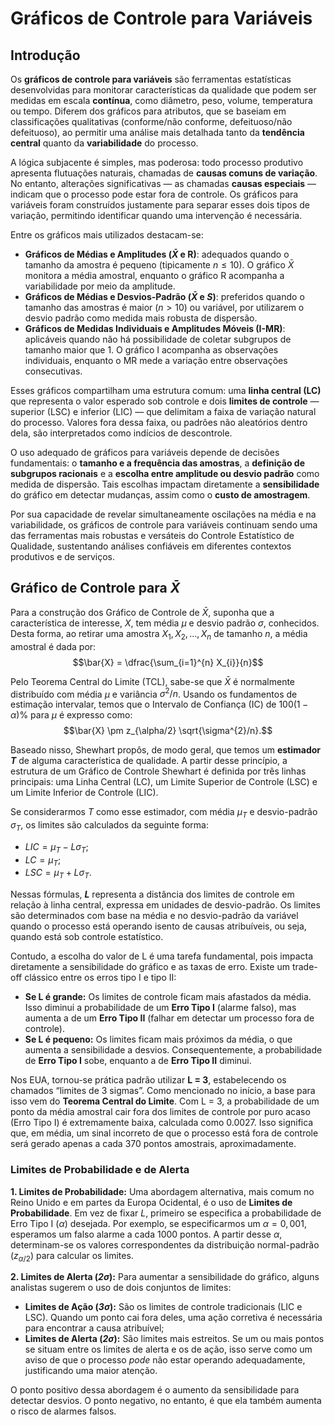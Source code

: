 :::: progress
:::: {.progress-bar style="width: 100%;"}
::::
::::

# Gráficos de Controle para Variáveis

## Introdução

Os **gráficos de controle para variáveis** são ferramentas estatísticas desenvolvidas para monitorar características da qualidade que podem ser medidas em escala **contínua**, como diâmetro, peso, volume, temperatura ou tempo. Diferem dos gráficos para atributos, que se baseiam em classificações qualitativas (conforme/não conforme, defeituoso/não defeituoso), ao permitir uma análise mais detalhada tanto da **tendência central** quanto da **variabilidade** do processo.

A lógica subjacente é simples, mas poderosa: todo processo produtivo apresenta flutuações naturais, chamadas de **causas comuns de variação**. No entanto, alterações significativas — as chamadas **causas especiais** — indicam que o processo pode estar fora de controle. Os gráficos para variáveis foram construídos justamente para separar esses dois tipos de variação, permitindo identificar quando uma intervenção é necessária.

Entre os gráficos mais utilizados destacam-se:

* **Gráficos de Médias e Amplitudes ($\bar{X}$ e R)**: adequados quando o tamanho da amostra é pequeno (tipicamente $n \leq 10$). O gráfico $\bar{X}$ monitora a média amostral, enquanto o gráfico R acompanha a variabilidade por meio da amplitude.
* **Gráficos de Médias e Desvios-Padrão ($\bar{X}$ e $S$)**: preferidos quando o tamanho das amostras é maior ($n > 10$) ou variável, por utilizarem o desvio padrão como medida mais robusta de dispersão.
* **Gráficos de Medidas Individuais e Amplitudes Móveis (I-MR)**: aplicáveis quando não há possibilidade de coletar subgrupos de tamanho maior que 1. O gráfico I acompanha as observações individuais, enquanto o MR mede a variação entre observações consecutivas.

Esses gráficos compartilham uma estrutura comum: uma **linha central (LC)** que representa o valor esperado sob controle e dois **limites de controle** — superior (LSC) e inferior (LIC) — que delimitam a faixa de variação natural do processo. Valores fora dessa faixa, ou padrões não aleatórios dentro dela, são interpretados como indícios de descontrole.

O uso adequado de gráficos para variáveis depende de decisões fundamentais: o **tamanho e a frequência das amostras**, a **definição de subgrupos racionais** e a **escolha entre amplitude ou desvio padrão** como medida de dispersão. Tais escolhas impactam diretamente a **sensibilidade** do gráfico em detectar mudanças, assim como o **custo de amostragem**.

Por sua capacidade de revelar simultaneamente oscilações na média e na variabilidade, os gráficos de controle para variáveis continuam sendo uma das ferramentas mais robustas e versáteis do Controle Estatístico de Qualidade, sustentando análises confiáveis em diferentes contextos produtivos e de serviços.

## Gráfico de Controle para $\bar{X}$

Para a construção dos Gráfico de Controle de $\bar{X}$, suponha que a característica de interesse, $X$, tem média $\mu$ e desvio padrão $\sigma$, conhecidos. Desta forma, ao retirar uma amostra $X_{1}, X_{2}, \ldots, X_{n}$ de tamanho $n$, a média amostral é dada por:
$$\bar{X} = \dfrac{\sum_{i=1}^{n} X_{i}}{n}$$

Pelo Teorema Central do Limite (TCL), sabe-se que $\bar{X}$ é normalmente distribuído com média $\mu$ e variância $\sigma^{2}/n$. Usando os fundamentos de estimação intervalar, temos que o Intervalo de Confiança (IC) de $100(1 - \alpha)$% para $\mu$ é expresso como: $$\bar{X} \pm z_{\alpha/2} \sqrt{\sigma^{2}/n}.$$

Baseado nisso, Shewhart propôs, de modo geral, que temos um **estimador $T$** de alguma característica de qualidade. A partir desse princípio, a estrutura de um Gráfico de Controle Shewhart é definida por três linhas principais: uma Linha Central (LC), um Limite Superior de Controle (LSC) e um Limite Inferior de Controle (LIC).

Se considerarmos $T$ como esse estimador, com média $\mu_T$ e desvio-padrão $\sigma_T$, os limites são calculados da seguinte forma:

* $LIC = \mu_T - L\sigma_T$;
* $LC = \mu_T$;
* $LSC = \mu_T + L\sigma_T$.

Nessas fórmulas, **$L$** representa a distância dos limites de controle em relação à linha central, expressa em unidades de desvio-padrão. Os limites são determinados com base na média e no desvio-padrão da variável quando o processo está operando isento de causas atribuíveis, ou seja, quando está sob controle estatístico.

Contudo, a escolha do valor de L é uma tarefa fundamental, pois impacta diretamente a sensibilidade do gráfico e as taxas de erro. Existe um trade-off clássico entre os erros tipo I e tipo II:

* **Se L é grande:** Os limites de controle ficam mais afastados da média. Isso diminui a probabilidade de um **Erro Tipo I** (alarme falso), mas aumenta a de um **Erro Tipo II** (falhar em detectar um processo fora de controle).
* **Se L é pequeno:** Os limites ficam mais próximos da média, o que aumenta a sensibilidade a desvios. Consequentemente, a probabilidade de **Erro Tipo I** sobe, enquanto a de **Erro Tipo II** diminui.

Nos EUA, tornou-se prática padrão utilizar **L = 3**, estabelecendo os chamados "limites de 3 sigmas". Como mencionado no início, a base para isso vem do **Teorema Central do Limite**. Com L = 3, a probabilidade de um ponto da média amostral cair fora dos limites de controle por puro acaso (Erro Tipo I) é extremamente baixa, calculada como $0.0027$. Isso significa que, em média, um sinal incorreto de que o processo está fora de controle será gerado apenas a cada 370 pontos amostrais, aproximadamente.

### Limites de Probabilidade e de Alerta

**1. Limites de Probabilidade:** Uma abordagem alternativa, mais comum no Reino Unido e em partes da Europa Ocidental, é o uso de **Limites de Probabilidade**. Em vez de fixar $L$, primeiro se especifica a probabilidade de Erro Tipo I ($\alpha$) desejada. Por exemplo, se especificarmos um $\alpha = 0,001$, esperamos um falso alarme a cada 1000 pontos. A partir desse $\alpha$, determinam-se os valores correspondentes da distribuição normal-padrão ($z_{\alpha/2}$) para calcular os limites.

**2. Limites de Alerta (*2$\sigma$*):** Para aumentar a sensibilidade do gráfico, alguns analistas sugerem o uso de dois conjuntos de limites:

  * **Limites de Ação (*3$\sigma$*):** São os limites de controle tradicionais (LIC e LSC). Quando um ponto cai fora deles, uma ação corretiva é necessária para encontrar a causa atribuível;
  * **Limites de Alerta (*2$\sigma$*):** São limites mais estreitos. Se um ou mais pontos se situam entre os limites de alerta e os de ação, isso serve como um aviso de que o processo *pode* não estar operando adequadamente, justificando uma maior atenção.

O ponto positivo dessa abordagem é o aumento da sensibilidade para detectar desvios. O ponto negativo, no entanto, é que ela também aumenta o risco de alarmes falsos.

:::: progress
:::: {.progress-bar style="width: 100%;"}
::::
::::